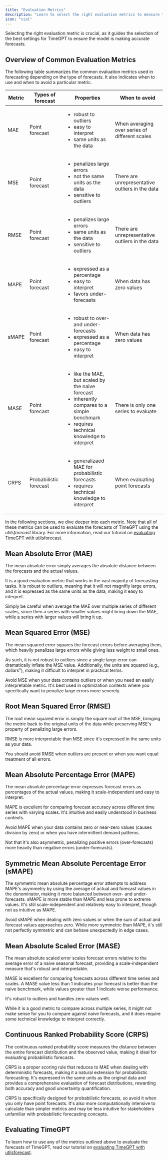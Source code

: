 ```yaml
---
title: "Evaluation Metrics"
description: "Learn to select the right evaluation metrics to measure the performance of TimeGPT."
icon: "vial"
---
```


Selecting the right evaluation metric is crucial, as it guides the selection of the best settings for TimeGPT to ensure the model is making accurate forecasts.

## Overview of Common Evaluation Metrics

The following table summarizes the common evaluation metrics used in forecasting depending on the type of forecasts. It also indicates when to use and when to avoid a particular metric.

| Metric | Types of forecast      | Properties                                                                                                                                                           | When to avoid                                   |
| ------ | ---------------------- | -------------------------------------------------------------------------------------------------------------------------------------------------------------------- | ----------------------------------------------- |
| MAE    | Point forecast         | <ul><li>robust to outliers</li><li>easy to interpret</li><li>same units as the data</li></ul>                                                                        | When averaging over series of different scales  |
| MSE    | Point forecast         | <ul><li>penalizes large errors</li><li>not the same units as the data</li><li>sensitive to outliers</li></ul>                                                        | There are unrepresentative outliers in the data |
| RMSE   | Point forecast         | <ul><li>penalizes large errors</li><li>same units as the data</li><li>sensitive to outliers</li></ul>                                                                | There are unrepresentative outliers in the data |
| MAPE   | Point forecast         | <ul><li>expressed as a percentage</li><li>easy to interpret</li><li>favors under-forecasts</li></ul>                                                                 | When data has zero values                       |
| sMAPE  | Point forecast         | <ul><li>robust to over- and under-forecasts</li><li>expressed as a percentage</li><li>easy to interpret</li></ul>                                                    | When data has zero values                       |
| MASE   | Point forecast         | <ul><li>like the MAE, but scaled by the naive forecast</li><li>inherently compares to a simple benchmark</li><li>requires technical knowledge to interpret</li></ul> | There is only one series to evaluate            |
| CRPS   | Probabilistic forecast | <ul><li>generalizaed MAE for probabilistic forecasts</li><li>requires technical knowledge to interpret</li></ul>                                                     | When evaluating point forecasts                 |

In the following sections, we dive deeper into each metric. Note that all of these metrics can be used to evaluate the forecasts of TimeGPT using the _utilsforecast_ library. For more information, read our tutorial on [evaluating TimeGPT with utilsforecast](/forecasting/evaluation/evaluation_utilsforecast).

## Mean Absolute Error (MAE)

The mean absolute error simply averages the absolute distance between the forecasts and the actual values.

It is a good evaluation metric that works in the vast majority of forecasting tasks. It is robust to outliers, meaning that it will not magnifiy large errors, and it is expressed as the same units as the data, making it easy to interpret.

Simply be careful when average the MAE over multiple series of different scales, since then a series with smaller values might bring down the MAE, while a series with larger values will bring it up.

## Mean Squared Error (MSE)

The mean squared error squares the forecast errors before averaging them, which heavily penalizes large errors while giving less weight to small ones.

As such, it is not robust to outliers since a single large error can dramatically inflate the MSE value. Additionally, the units are squared (e.g., dollars²), making it difficult to interpret in practical terms.

Avoid MSE when your data contains outliers or when you need an easily interpretable metric. It's best used in optimization contexts where you specifically want to penalize large errors more severely.

## Root Mean Squared Error (RMSE)

The root mean squared error is simply the square root of the MSE, bringing the metric back to the original units of the data while preserving MSE's property of penalizing large errors.

RMSE is more interpretable than MSE since it's expressed in the same units as your data.

You should avoid RMSE when outliers are present or when you want equal treatment of all errors.

## Mean Absolute Percentage Error (MAPE)

The mean absolute percentage error expresses forecast errors as percentages of the actual values, making it scale-independent and easy to interpret.

MAPE is excellent for comparing forecast accuracy across different time series with varying scales. It's intuitive and easily understood in business contexts.

Avoid MAPE when your data contains zero or near-zero values (causes division by zero) or when you have intermittent demand patterns.

Not that it's also asymmetric, penalizing positive errors (over-forecasts) more heavily than negative errors (under-forecasts).

## Symmetric Mean Absolute Percentage Error (sMAPE)

The symmetric mean absolute percentage error attempts to address MAPE's asymmetry by using the average of actual and forecast values in the denominator, making it more balanced between over- and under-forecasts.
sMAPE is more stable than MAPE and less prone to extreme values. It's still scale-independent and relatively easy to interpret, though not as intuitive as MAPE.

Avoid sMAPE when dealing with zero values or when the sum of actual and forecast values approaches zero. While more symmetric than MAPE, it's still not perfectly symmetric and can behave unexpectedly in edge cases.

## Mean Absolute Scaled Error (MASE)

The mean absolute scaled error scales forecast errors relative to the average error of a naive seasonal forecast, providing a scale-independent measure that's robust and interpretable.

MASE is excellent for comparing forecasts across different time series and scales. A MASE value less than 1 indicates your forecast is better than the naive benchmark, while values greater than 1 indicate worse performance.

It's robust to outliers and handles zero values well.

While it is a good metric to compare across multiple series, it might not make sense for you to compare against naive forecasts, and it does require some technical knowledge to interpret correctly.

## Continuous Ranked Probability Score (CRPS)

The continuous ranked probability score measures the distance between the entire forecast distribution and the observed value, making it ideal for evaluating probabilistic forecasts.

CRPS is a proper scoring rule that reduces to MAE when dealing with deterministic forecasts, making it a natural extension for probabilistic forecasting. It's expressed in the same units as the original data and provides a comprehensive evaluation of forecast distributions, rewarding both accuracy and good uncertainty quantification.

CRPS is specifically designed for probabilistic forecasts, so avoid it when you only have point forecasts. It's also more computationally intensive to calculate than simpler metrics and may be less intuitive for stakeholders unfamiliar with probabilistic forecasting concepts.

## Evaluating TimeGPT

To learn how to use any of the metrics outlined above to evaluate the forecasts of TimeGPT, read our tutorial on [evaluating TimeGPT with utilsforecast](/forecasting/evaluation/evaluation_utilsforecast).
